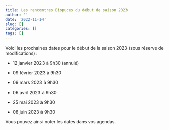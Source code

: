 ```yaml
---
title: Les rencontres Biopuces du début de saison 2023
author: ''
date: '2022-11-14'
slug: []
categories: []
tags: []
---
```


Voici les prochaines dates pour le début de la saison 2023 (sous réserve de modifications) : 

* 12 janvier 2023 à 9h30 (annulé)

* 09 février 2023 à 9h30

* 09 mars 2023 à 9h30 

* 06 avril 2023 à 9h30  

* 25 mai 2023 à 9h30 

* 08 juin 2023 à 9h30

Vous pouvez ainsi noter les dates dans vos agendas. 
